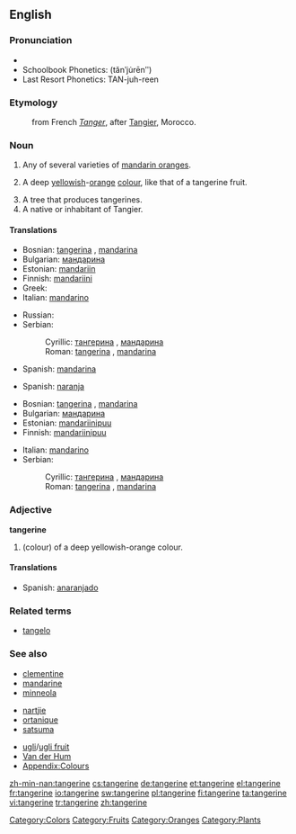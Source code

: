 {{wikipedia}}
==English==

===Pronunciation===
* {{IPA|/ˈtæn.ʤə.ˌɹin/}}
* Schoolbook Phonetics: (tănʹju̇rēnʺ)
* Last Resort Phonetics: TAN-juh-reen

===Etymology===
: from French ''[[Tanger]]'', after [[:w:Tangier|Tangier]], Morocco.

===Noun===
{{en-noun}}

# Any of several varieties of [[mandarin orange]]s.
# {{colour}} A deep [[yellow]]ish-[[orange]] [[colour]], like that of a tangerine fruit.
#: {{colour panel|2=F28500}}
# A tree that produces tangerines.
# A native or inhabitant of Tangier.

====Translations====
{{trans-top|fruit}}
* Bosnian: [[tangerina]] {{f}}, [[mandarina]] {{f}}
* Bulgarian: [[мандарина]] {{f}}
* Estonian: [[mandariin]]
* Finnish: [[mandariini]]
* Greek: {{t|el|μανταρίνι|tr=mandarίni|sc=Grek|n}}
* Italian: [[mandarino]] {{m}}
{{trans-mid}}
* Russian: {{t|ru|мандарин|m|tr=mandarín|sc=Cyrl}}
* Serbian:
*: Cyrillic: [[тангерина]] {{f}}, [[мандарина]] {{f}}
*: Roman: [[tangerina]] {{f}}, [[mandarina]] {{f}}
* Spanish: [[mandarina]] {{f}}
{{trans-bottom}}

{{trans-top|colour}}
* Spanish: [[naranja]] {{m}}
{{trans-mid}}
{{trans-bottom}}

{{trans-top|tree}}
* Bosnian: [[tangerina]] {{f}}, [[mandarina]] {{f}}
* Bulgarian: [[мандарина]] {{f}}
* Estonian: [[mandariinipuu]]
* Finnish: [[mandariinipuu]]
{{trans-mid}}
* Italian: [[mandarino]] {{m}}
* Serbian:
*: Cyrillic: [[тангерина]] {{f}}, [[мандарина]] {{f}}
*: Roman: [[tangerina]] {{f}}, [[mandarina]] {{f}}
{{trans-bottom}}

{{trans-top|from Tangier}}
{{trans-mid}}
{{trans-bottom}}

===Adjective===
'''tangerine'''

# (colour) of a deep yellowish-orange colour.

====Translations====
{{trans-top|colour}}
* Spanish: [[anaranjado]] {{m}}
{{trans-mid}}
{{trans-bottom}}

===Related terms===
* [[tangelo]]

===See also===
{{top3}}
* [[clementine]]
* [[mandarine]]
* [[minneola]]
{{mid3}}
* [[nartjie]]
* [[ortanique]]
* [[satsuma]]
{{mid3}}
* [[ugli]]/[[ugli fruit]]
* [[Van der Hum]]
* [[Appendix:Colours]]
{{bottom}}

[[Category:Colors]]
[[Category:Fruits]]
[[Category:Oranges]]
[[Category:Plants]]

[[zh-min-nan:tangerine]]
[[cs:tangerine]]
[[de:tangerine]]
[[et:tangerine]]
[[el:tangerine]]
[[fr:tangerine]]
[[io:tangerine]]
[[sw:tangerine]]
[[pl:tangerine]]
[[fi:tangerine]]
[[ta:tangerine]]
[[vi:tangerine]]
[[tr:tangerine]]
[[zh:tangerine]]